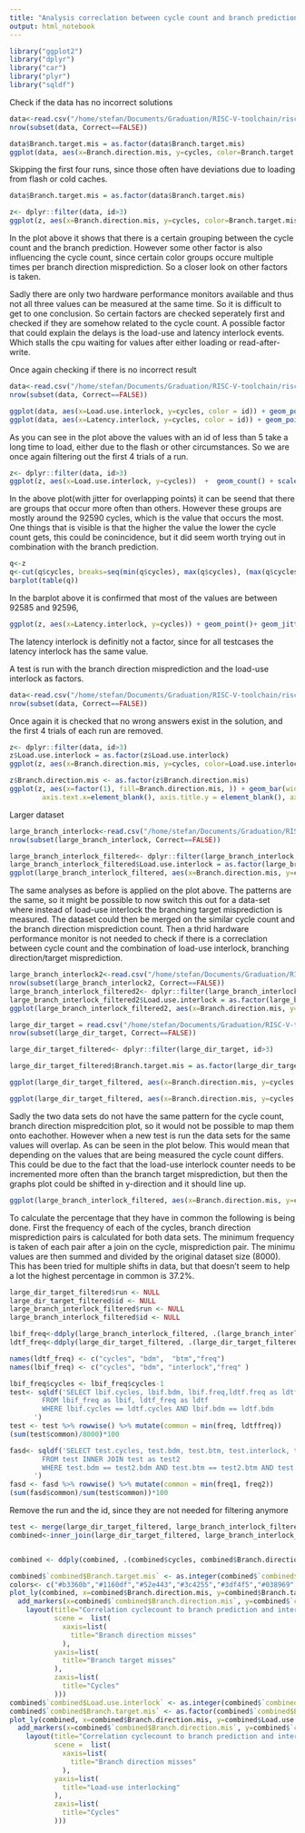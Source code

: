 ```yaml
---
title: "Analysis correclation between cycle count and branch prediction"
output: html_notebook
---
```




```r
library("ggplot2")
library("dplyr") 
library("car")
library("plyr")
library("sqldf")
```

Check if the data has no incorrect solutions
```r
data<-read.csv("/home/stefan/Documents/Graduation/RISC-V-toolchain/riscv/Programs/Poly1305_onetimeauth/Radix2.26_woMultiplier/results/poly1305_2019-12-17 10:41/raw_output.csv", colClasses = c("Correct"="logical"))
nrow(subset(data, Correct==FALSE))
```


```r
data$Branch.target.mis = as.factor(data$Branch.target.mis)
ggplot(data, aes(x=Branch.direction.mis, y=cycles, color=Branch.target.mis)) + geom_point()
```

Skipping the first four runs, since those often have deviations due to loading from flash or cold caches.
```r
data$Branch.target.mis = as.factor(data$Branch.target.mis)

z<- dplyr::filter(data, id>3)
ggplot(z, aes(x=Branch.direction.mis, y=cycles, color=Branch.target.mis)) + geom_count() + scale_size_area(max_size = 10)
```
In the plot above it shows that there is a certain grouping between the cycle count and the branch prediction. However some other factor is also influencing the cycle count, since certain color groups occure multiple times per branch direction misprediction. So a closer look on other factors is taken. 

Sadly there are only two hardware performance monitors available and thus not all three values can be measured at the same time. So it is difficult to get to one conclusion. So certain factors are checked seperately first and checked if they are somehow related to the cycle count.  A possible factor that could explain the delays is the load-use and latency interlock events. Which stalls the cpu waiting for values after either loading or read-after-write.

Once again checking if there is no incorrect result
```r
data<-read.csv("/home/stefan/Documents/Graduation/RISC-V-toolchain/riscv/Programs/Poly1305_onetimeauth/Radix2.26_woMultiplier/results/poly1305_2019-12-17 13:11/raw_output.csv", colClasses = c("Correct"="logical"))
nrow(subset(data, Correct==FALSE))
```
```r
ggplot(data, aes(x=Load.use.interlock, y=cycles, color = id)) + geom_point()+ geom_jitter(position=position_jitter(0.2))
ggplot(data, aes(x=Latency.interlock, y=cycles, color = id)) + geom_point()+ geom_jitter(position=position_jitter(0.2))
```
As you can see in the plot above the values with an id of less than 5 take a long time to load, either due to the flash or other circumstances. So we are once again filtering out the first 4 trials of a run.
```r
z<- dplyr::filter(data, id>3)
ggplot(z, aes(x=Load.use.interlock, y=cycles))  +  geom_count() + scale_size_area(max_size = 10)
```
In the above plot(with jitter for overlapping points) it can be seend that there are groups that occur more often than others. However these groups are mostly around the 92590 cycles, which is the value that occurs the most. One things that is visible is that the higher the value the lower the cycle count gets, this could be conincidence, but it did seem worth trying out in combination with the branch prediction.

```r
q<-z
q<-cut(q$cycles, breaks=seq(min(q$cycles), max(q$cycles), (max(q$cycles)-min(q$cycles))/5))
barplot(table(q))
```
In the barplot above it is confirmed that most of the values are between 92585 and 92596, 

```r
ggplot(z, aes(x=Latency.interlock, y=cycles)) + geom_point()+ geom_jitter(position=position_jitter(0.1))+expand_limits(x=c(4837,4839))
```
The latency interlock is definitly not a factor, since for all testcases the latency interlock has the same value.

A test is run with the branch direction misprediction and the load-use interlock as factors. 
```r
data<-read.csv("/home/stefan/Documents/Graduation/RISC-V-toolchain/riscv/Programs/Poly1305_onetimeauth/Radix2.26_woMultiplier/results/poly1305_2019-12-17 14:45/raw_output.csv", colClasses = c("Correct"="logical"))
nrow(subset(data, Correct==FALSE))
```
Once again it is checked that no wrong answers exist in the solution, and the first 4 trials of each run are removed.

```r
z<- dplyr::filter(data, id>3)
z$Load.use.interlock = as.factor(z$Load.use.interlock)
ggplot(z, aes(x=Branch.direction.mis, y=cycles, color=Load.use.interlock ))  +  geom_count() + scale_size_area(max_size = 10)
```

```r
z$Branch.direction.mis <- as.factor(z$Branch.direction.mis)
ggplot(z, aes(x=factor(1), fill=Branch.direction.mis, )) + geom_bar(width=1)+ coord_polar("y") + theme(axis.title.x=element_blank(),
        axis.text.x=element_blank(), axis.title.y = element_blank(), axis.text.y = element_blank(), axis.ticks = element_blank(), panel.grid =  element_blank())
```
Larger dataset
```r
large_branch_interlock<-read.csv("/home/stefan/Documents/Graduation/RISC-V-toolchain/riscv/Programs/Poly1305_onetimeauth/Radix2.26_woMultiplier/results/poly1305_2019-12-17 15:45/raw_output.csv", colClasses = c("Correct"="logical"))
nrow(subset(large_branch_interlock, Correct==FALSE))
```

```r
large_branch_interlock_filtered<- dplyr::filter(large_branch_interlock, id>3)
large_branch_interlock_filtered$Load.use.interlock = as.factor(large_branch_interlock_filtered$Load.use.interlock)
ggplot(large_branch_interlock_filtered, aes(x=Branch.direction.mis, y=cycles, color=Load.use.interlock ))  +  geom_count() + scale_size_area(max_size = 10)
```
The same analyses as before is applied on the plot above. The patterns are the same, so it might be possible to now switch this out for a data-set where instead of load-use interlock the branching target misprediction is measured. The dataset could then be merged on the similar cycle count and the branch direction misprediction count. Then a thrid hardware performance monitor is not needed to check if there is a correclation between cycle count and the combination of load-use interlock, branching direction/target misprediction.
```r
large_branch_interlock2<-read.csv("/home/stefan/Documents/Graduation/RISC-V-toolchain/riscv/Programs/Poly1305_onetimeauth/Radix2.26_woMultiplier/results/poly1305_2019-12-17 21:42/raw_output.csv", colClasses = c("Correct"="logical"))
nrow(subset(large_branch_interlock2, Correct==FALSE))
large_branch_interlock_filtered2<- dplyr::filter(large_branch_interlock2, id>3)
large_branch_interlock_filtered2$Load.use.interlock = as.factor(large_branch_interlock_filtered2$Load.use.interlock)
ggplot(large_branch_interlock_filtered2, aes(x=Branch.direction.mis, y=cycles ))  +  geom_count() + scale_size_area(max_size = 10)
```
  
```r
large_dir_target = read.csv("/home/stefan/Documents/Graduation/RISC-V-toolchain/riscv/Programs/Poly1305_onetimeauth/Radix2.26_woMultiplier/results/poly1305_2019-12-17 23:38/raw_output.csv", colClasses = c("Correct"="logical"))
nrow(subset(large_dir_target, Correct==FALSE))
```
  
```r
large_dir_target_filtered<- dplyr::filter(large_dir_target, id>3)

large_dir_target_filtered$Branch.target.mis = as.factor(large_dir_target_filtered$Branch.target.mis)

ggplot(large_dir_target_filtered, aes(x=Branch.direction.mis, y=cycles, color=Branch.target.mis ))  +  geom_count() + scale_size_area(max_size=10)

ggplot(large_dir_target_filtered, aes(x=Branch.direction.mis, y=cycles ))  +  geom_count(alpha=0.4, aes(color = 'target misprediction')) + geom_count(alpha=0.4,aes(x=Branch.direction.mis, y=cycles-1, color='load-use mis'), data=large_branch_interlock_filtered2)
```
Sadly the two data sets do not have the same pattern for the cycle count, branch direction mispredcition plot, so it would not be possible to map them onto eachother. However when a new test is run the data sets for the same values will overlap. As can be seen in the plot below. This would mean that depending on the values that are being measured the cycle count differs. This could be due to the fact that the load-use interlock counter needs to be incremented more often than the branch target misprediction, but then the graphs plot could be shifted in y-direction and it should line up.

```r
ggplot(large_branch_interlock_filtered, aes(x=Branch.direction.mis, y=cycles ))  +  geom_count(alpha=0.4, aes(color = 'target misprediction')) + geom_count(alpha=0.4,aes(x=Branch.direction.mis, y=cycles, color='load-use mis'), data=large_branch_interlock_filtered2)
```

To calculate the percentage that they have in common the following is being done. First the frequency of each of the cycles, branch direction misprediction pairs is calculated for both data sets. The minimum frequency is taken of each pair after a join on the cycle, misprediction pair. The minimu values are then summed and divided by the original dataset size (8000). This has been tried for multiple shifts in data, but that doesn't seem to help a lot the highest percentage in common is 37.2%. 

```r
large_dir_target_filtered$run <- NULL
large_dir_target_filtered$id <- NULL
large_branch_interlock_filtered$run <- NULL
large_branch_interlock_filtered$id <- NULL

lbif_freq<-ddply(large_branch_interlock_filtered, .(large_branch_interlock_filtered$cycles, large_branch_interlock_filtered$Branch.direction.mis, large_branch_interlock_filtered$Load.use.interlock), nrow)
ldtf_freq<-ddply(large_dir_target_filtered, .(large_dir_target_filtered$cycles, large_dir_target_filtered$Branch.direction.mis, large_dir_target_filtered$Branch.target.mis), nrow)

names(ldtf_freq) <- c("cycles", "bdm",  "btm","freq")
names(lbif_freq) <- c("cycles", "bdm", "interlock","freq" )

lbif_freq$cycles <- lbif_freq$cycles-1
test<- sqldf('SELECT lbif.cycles, lbif.bdm, lbif.freq,ldtf.freq as ldtffreq, ldtf.btm, lbif.interlock
        FROM lbif_freq as lbif, ldtf_freq as ldtf
        WHERE lbif.cycles == ldtf.cycles AND lbif.bdm == ldtf.bdm
      ')
test <- test %>% rowwise() %>% mutate(common = min(freq, ldtffreq))
(sum(test$common)/8000)*100
```

```r
fasd<- sqldf('SELECT test.cycles, test.bdm, test.btm, test.interlock, test.common as freq1, test2.common as freq2
        FROM test INNER JOIN test as test2
        WHERE test.bdm == test2.bdm AND test.btm == test2.btm AND test.interlock != test2.interlock
      ')
fasd <- fasd %>% rowwise() %>% mutate(common = min(freq1, freq2))
(sum(fasd$common)/sum(test$common))*100
```


Remove the run and the id, since they are not needed for filtering anymore
```r
test <- merge(large_dir_target_filtered, large_branch_interlock_filtered, all=FALSE)
combined<-inner_join(large_dir_target_filtered, large_branch_interlock_filtered)


combined <- ddply(combined, .(combined$cycles, combined$Branch.direction.mis, combined$Load.use.interlock, combined$Branch.target.mis), nrow)

combined$`combined$Branch.target.mis` <- as.integer(combined$`combined$Branch.target.mis`)
colors<- c("#b3360b","#1160df","#52e443","#3c4255","#3df4f5","#038969","#cd346f")
plot_ly(combined, x=combined$Branch.direction.mis, y=combined$Branch.target.mis , z=combined$cycles, color=combined$`combined$Load.use.interlock`, colors=colors,  size=combined$V1) %>%
  add_markers(x=combined$`combined$Branch.direction.mis`, y=combined$`combined$Branch.target.mis`,z=combined$`combined$cycles` ) %>%
    layout(title="Correlation cyclecount to branch prediction and interlocking",
           scene =  list(
             xaxis=list(
               title="Branch direction misses"
             ),
           yaxis=list(
             title="Branch target misses"
           ),
           zaxis=list(
             title="Cycles"
           )))
combined$`combined$Load.use.interlock` <- as.integer(combined$`combined$Load.use.interlock`)
combined$`combined$Branch.target.mis` <- as.factor(combined$`combined$Branch.target.mis`)
plot_ly(combined, x=combined$Branch.direction.mis, y=combined$Load.use.interlock , z=combined$cycles, color=combined$`combined$Branch.target.mis`, colors=c("#ff0000","#00ff00","#0000ff", "#00FFFF"),  size=combined$V1) %>%
  add_markers(x=combined$`combined$Branch.direction.mis`, y=combined$`combined$Load.use.interlock`,z=combined$`combined$cycles` ) %>%
    layout(title="Correlation cyclecount to branch prediction and interlocking",
           scene =  list(
             xaxis=list(
               title="Branch direction misses"
             ),
           yaxis=list(
             title="Load-use interlocking"
           ),
           zaxis=list(
             title="Cycles"
           )))

```

